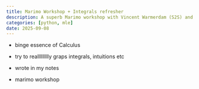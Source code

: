 ```yaml
---
title: Marimo Workshop + Integrals refresher
description: A superb Marimo workshop with Vincent Warmerdam (S2S) and binge watching Essence Of Calculus (3b1b)
categories: [python, mle]
date: 2025-09-08
---
```


- binge essence of Calculus
- try to reallllllllly graps integrals, intuitions etc
- wrote in my notes

- marimo workshop
